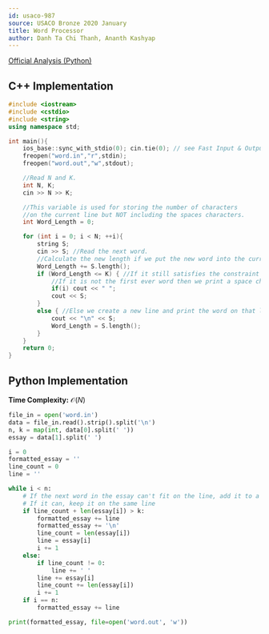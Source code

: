 ```yaml
---
id: usaco-987
source: USACO Bronze 2020 January
title: Word Processor
author: Danh Ta Chi Thanh, Ananth Kashyap
---
```


[Official Analysis (Python)](http://www.usaco.org/current/data/sol_word_bronze_jan20.html)

<LanguageSection>

<CPPSection>

## C++ Implementation

```cpp
#include <iostream>
#include <cstdio>
#include <string>
using namespace std;

int main(){
	ios_base::sync_with_stdio(0); cin.tie(0); // see Fast Input & Output
	freopen("word.in","r",stdin);
	freopen("word.out","w",stdout);

	//Read N and K.
	int N, K;
	cin >> N >> K;

	//This variable is used for storing the number of characters
	//on the current line but NOT including the spaces characters.
	int Word_Length = 0;

	for (int i = 0; i < N; ++i){
		string S;
		cin >> S; //Read the next word.
		//Calculate the new length if we put the new word into the current line.
		Word_Length += S.length();
		if (Word_Length <= K) { //If it still satisfies the constraint then print that word.
			//If it is not the first ever word then we print a space character
			if(i) cout << " ";
			cout << S;
		}
		else { //Else we create a new line and print the word on that line.
			cout << "\n" << S;
			Word_Length = S.length();
		}
	}
	return 0;
}
```

</CPPSection>

<PySection>

## Python Implementation

**Time Complexity:** $\mathcal{O}(N)$

```py
file_in = open('word.in')
data = file_in.read().strip().split('\n')
n, k = map(int, data[0].split(' '))
essay = data[1].split(' ')

i = 0
formatted_essay = ''
line_count = 0
line = ''

while i < n:
    # If the next word in the essay can't fit on the line, add it to a new one
    # If it can, keep it on the same line
    if line_count + len(essay[i]) > k:
        formatted_essay += line
        formatted_essay += '\n'
        line_count = len(essay[i])
        line = essay[i]
        i += 1
    else:
        if line_count != 0:
            line += ' '
        line += essay[i]
        line_count += len(essay[i])
        i += 1
    if i == n:
        formatted_essay += line

print(formatted_essay, file=open('word.out', 'w'))
```

</PySection>

</LanguageSection>

